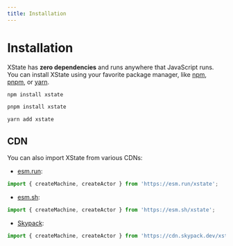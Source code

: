 ```yaml
---
title: Installation
---
```


# Installation

XState has **zero dependencies** and runs anywhere that JavaScript runs. You can install XState using your favorite package manager, like [npm](https://www.npmjs.com/), [pnpm](https://pnpm.js.org/), or [yarn](https://yarnpkg.com/).

<Tabs>
<TabItem value="npm" label="npm">

```bash
npm install xstate
```

</TabItem>

<TabItem value="pnpm" label="pnpm">

```bash
pnpm install xstate
```

</TabItem>

<TabItem value="yarn" label="yarn">

```bash
yarn add xstate
```

</TabItem>
</Tabs>

## CDN

You can also import XState from various CDNs:

- [esm.run](https://esm.run):

```ts
import { createMachine, createActor } from 'https://esm.run/xstate';
```

- [esm.sh](https://esm.sh):

```ts
import { createMachine, createActor } from 'https://esm.sh/xstate';
```

- [Skypack](https://www.skypack.dev):

```ts
import { createMachine, createActor } from 'https://cdn.skypack.dev/xstate';
```
